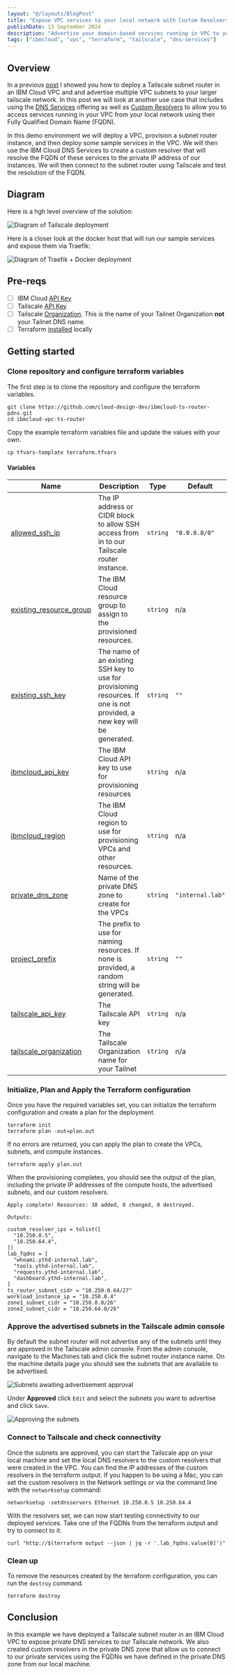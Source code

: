 ```yaml
---
layout: "@/layouts/BlogPost"
title: "Expose VPC services to your local network with Custom Resolvers and Tailscale"
publishDate: 13 September 2024
description: "Advertise your domain-based services running in VPC to your work, home, or lab environment."
tags: ["ibmcloud", "vpc", "terraform", "tailscale", "dns-services"]
---
```



## Overview

In a previous [post](https://gh40.net/posts/ibmcloud-vpc-tailscale) I showed you how to deploy a Tailscale subnet router in an IBM Cloud VPC and and advertise multiple VPC subnets to your larger tailscale network. In this post we will look at another use case that includes using the [DNS Services](https://cloud.ibm.com/docs/dns-svcs?topic=dns-svcs-about-dns-services) offering as well as [Custom Resolvers](https://cloud.ibm.com/docs/dns-svcs?topic=dns-svcs-custom-resolver) to allow you to access services running in your VPC from your local network using their Fully Qualified Domain Name (FQDN).

In this demo environment we will deploy a VPC, provision a subnet router instance, and then deploy some sample services in the VPC. We will then use the IBM Cloud DNS Services to create a custom resolver that will resolve the FQDN of these services to the private IP address of our instances. We will then connect to the subnet router using Tailscale and test the resolution of the FQDN.

## Diagram

Here is a hgh level overview of the solution:

![Diagram of Tailscale deployment](https://images.gh40-dev.systems/tailscale-pdns-vpc-overview.png)

Here is a closer look at the docker host that will run our sample services and expose them via Traefik:

![Diagram of Traefik + Docker deployment](https://images.gh40-dev.systems/tailscale-pdns-vpc-docker.png)

## Pre-reqs

- [ ] IBM Cloud [API Key](https://cloud.ibm.com/docs/account?topic=account-userapikey&interface=ui#create_user_key)
- [ ] Tailscale [API Key](https://login.tailscale.com/admin/settings/keys)
- [ ] Tailscale [Organization](https://login.tailscale.com/admin/settings/general). This is the name of your Tailnet Organization **not** your Tailnet DNS name.
- [ ] Terraform [installed](https://developer.hashicorp.com/terraform/install) locally

## Getting started

### Clone repository and configure terraform variables

The first step is to clone the repository and configure the terraform variables.

```shell
git clone https://github.com/cloud-design-dev/ibmcloud-ts-router-pdns.git
cd ibmcloud-vpc-ts-router
```

Copy the example terraform variables file and update the values with your own.

```shell
cp tfvars-template terraform.tfvars
```

#### Variables

| Name | Description | Type | Default | Required |
|------|-------------|------|---------|:--------:|
| <a name="input_allowed_ssh_ip"></a> [allowed\_ssh\_ip](#input\_allowed\_ssh\_ip) | The IP address or CIDR block to allow SSH access from in to our Tailscale router instance. | `string` | `"0.0.0.0/0"` | no |
| <a name="input_existing_resource_group"></a> [existing\_resource\_group](#input\_existing\_resource\_group) | The IBM Cloud resource group to assign to the provisioned resources. | `string` | n/a | yes |
| <a name="input_existing_ssh_key"></a> [existing\_ssh\_key](#input\_existing\_ssh\_key) | The name of an existing SSH key to use for provisioning resources. If one is not provided, a new key will be generated. | `string` | `""` | no |
| <a name="input_ibmcloud_api_key"></a> [ibmcloud\_api\_key](#input\_ibmcloud\_api\_key) | The IBM Cloud API key to use for provisioning resources | `string` | n/a | yes |
| <a name="input_ibmcloud_region"></a> [ibmcloud\_region](#input\_ibmcloud\_region) | The IBM Cloud region to use for provisioning VPCs and other resources. | `string` | n/a | yes |
| <a name="input_private_dns_zone"></a> [private\_dns\_zone](#input\_private\_dns\_zone) | Name of the private DNS zone to create for the VPCs | `string` | `"internal.lab"` | no |
| <a name="input_project_prefix"></a> [project\_prefix](#input\_project\_prefix) | The prefix to use for naming resources. If none is provided, a random string will be generated. | `string` | `""` | no |
| <a name="input_tailscale_apikey"></a> [tailscale\_api\_key](#input\_tailscale\_api\_key) | The Tailscale API key | `string` | n/a | yes |
| <a name="input_tailscale_organization"></a> [tailscale\_organization](#input\_tailscale\_organization) | The Tailscale Organization name for your Tailnet | `string` | n/a | yes |

### Initialize, Plan and Apply the Terraform configuration

Once you have the required variables set, you can initialize the terraform configuration and create a plan for the deployment.

```shell
terraform init
terraform plan -out=plan.out
```

If no errors are returned, you can apply the plan to create the VPCs, subnets, and compute instances.

```shell
terraform apply plan.out
```

When the provisioning completes, you should see the output of the plan, including the private IP addresses of the compute hosts, the advertised subnets, and our custom resolvers.

```shell
Apply complete! Resources: 38 added, 0 changed, 0 destroyed.

Outputs:

custom_resolver_ips = tolist([
  "10.250.0.5",
  "10.250.64.4",
])
lab_fqdns = [
  "whoami.ythd-internal.lab",
  "tools.ythd-internal.lab",
  "requests.ythd-internal.lab",
  "dashboard.ythd-internal.lab",
]
ts_router_subnet_cidr = "10.250.0.64/27"
workload_instance_ip = "10.250.0.4"
zone1_subnet_cidr = "10.250.0.0/26"
zone2_subnet_cidr = "10.250.64.0/26"

```

### Approve the advertised subnets in the Tailscale admin console

By default the subnet router will not advertise any of the subnets until they are approved in the Tailscale admin console. From the admin console, navigate to the Machines tab and click the subnet router instance name. On the machine details page you should see the subnets that are available to be advertised.

![Subnets awaiting advertisement approval](https://images.gh40-dev.systems/subnets-awaiting-approval.png)

Under **Approved** click `Edit` and select the subnets you want to advertise and click `Save`.

![Approving the subnets](https://images.gh40-dev.systems/awaiting-subnets.png)

### Connect to Tailscale and check connectivity

Once the subnets are approved, you can start the Tailscale app on your local machine and set the local DNS resolvers to the custom resolvers that were created in the VPC. You can find the IP addresses of the custom resolvers in the terraform output. If you happen to be using a Mac, you can set the custom resolvers in the Network settings or via the command line with the `networksetup` command:

```shell
networksetup -setdnsservers Ethernet 10.250.0.5 10.250.64.4
```

With the resolvers set, we can now start testing connectivity to our deployed services. Take one of the FQDNs from the terraform output and try to connect to it.

```shell
curl "http://$(terraform output --json | jq -r '.lab_fqdns.value[0]')"
```

### Clean up

To remove the resources created by the terraform configuration, you can run the `destroy` command.

```shell
terraform destroy
```

## Conclusion

In this example we have deployed a Tailscale subnet router in an IBM Cloud VPC to expose private DNS services to our Tailscale network. We also created custom resolvers in the private DNS zone that allow us to connect to our private services using the FQDNs we have defined in the private DNS zone from our local machine.
